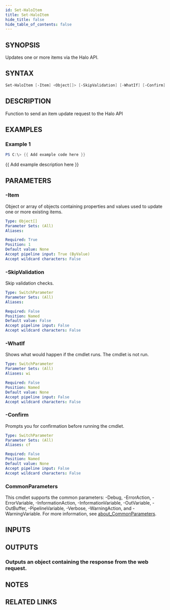 ```yaml
---
id: Set-HaloItem
title: Set-HaloItem
hide_title: false
hide_table_of_contents: false
---
```


## SYNOPSIS

Updates one or more items via the Halo API.

## SYNTAX

```powershell
Set-HaloItem [-Item] <Object[]> [-SkipValidation] [-WhatIf] [-Confirm] [<CommonParameters>]
```

## DESCRIPTION

Function to send an item update request to the Halo API

## EXAMPLES

### Example 1

```powershell
PS C:\> {{ Add example code here }}
```

{{ Add example description here }}

## PARAMETERS

### -Item

Object or array of objects containing properties and values used to update one or more existing items.

```yaml
Type: Object[]
Parameter Sets: (All)
Aliases:

Required: True
Position: 1
Default value: None
Accept pipeline input: True (ByValue)
Accept wildcard characters: False
```

### -SkipValidation

Skip validation checks.

```yaml
Type: SwitchParameter
Parameter Sets: (All)
Aliases:

Required: False
Position: Named
Default value: False
Accept pipeline input: False
Accept wildcard characters: False
```

### -WhatIf

Shows what would happen if the cmdlet runs.
The cmdlet is not run.

```yaml
Type: SwitchParameter
Parameter Sets: (All)
Aliases: wi

Required: False
Position: Named
Default value: None
Accept pipeline input: False
Accept wildcard characters: False
```

### -Confirm

Prompts you for confirmation before running the cmdlet.

```yaml
Type: SwitchParameter
Parameter Sets: (All)
Aliases: cf

Required: False
Position: Named
Default value: None
Accept pipeline input: False
Accept wildcard characters: False
```

### CommonParameters

This cmdlet supports the common parameters: -Debug, -ErrorAction, -ErrorVariable, -InformationAction, -InformationVariable, -OutVariable, -OutBuffer, -PipelineVariable, -Verbose, -WarningAction, and -WarningVariable. For more information, see [about_CommonParameters](http://go.microsoft.com/fwlink/?LinkID=113216).

## INPUTS

## OUTPUTS

### Outputs an object containing the response from the web request.

## NOTES

## RELATED LINKS
